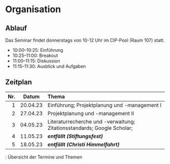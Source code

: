 # Organisation {.unnumbered}

## Ablauf

Das Seminar findet donnerstags von 10-12 Uhr im CIP-Pool (Raum 107) statt.

* 10:00--10:25: Einführung
* 10:25--11:00: Breakout    
* 11:00--11:15: Diskussion
* 11:15--11:30: Ausblick und Aufgaben

## Zeitplan

| Nr. | Datum    | Thema                                                                                  |
|----:|----------|:---------------------------------------------------------------------------------------|
| 1   | 20.04.23 | Einführung; Projektplanung und -management I                                           |
| 2   | 27.04.23 | Projektplanung und -management II                                                      |
| 3   | 04.05.23 | Literaturrecherche und -verwaltung; Zitationsstandards; Google Scholar;                |
| 4   | 11.05.23 | **_entfällt (Stiftungsfest)_**                                                         |
| 5   | 18.05.23 | **_entfällt (Christi Himmelfahrt)_**                                                   |
<!-- | 6   | 25.05.23 | Publizieren und präsentieren; Publikationsformen (**findet online statt**)             |
| 7   | 01.06.23 | Analysieren I: Audio                                                                   |
| 8   | 08.06.23 | **entfällt (Fronleichnam)**                                                            |
| 9   | 15.06.23 | Analysieren II: Symbolisch                                                             |
| 10  | 22.06.23 | Markdown und LaTeX                                                                     |
| 11  | 29.06.23 | (Kollaboratives) Schreiben; Notensatz; ; Versionierung **erste HA: Formattierung**     |
| 12  | 06.07.23 | Lesestrategien für wiss. Texte                                                         |
| 13  | 13.07.23 | Wissenschaftskommunikation                                                             |
| 14  | 20.07.23 | Akademische Verantwortung                                                              | -->


: Übersicht der Termine und Themen
